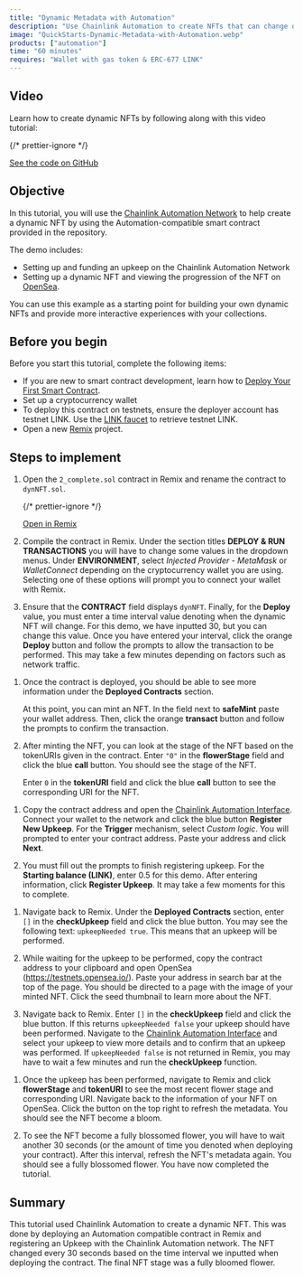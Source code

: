 ```yaml
---
title: "Dynamic Metadata with Automation"
description: "Use Chainlink Automation to create NFTs that can change over time, based on user interaction, or any number of conditions."
image: "QuickStarts-Dynamic-Metadata-with-Automation.webp"
products: ["automation"]
time: "60 minutes"
requires: "Wallet with gas token & ERC-677 LINK"
---
```



## Video

Learn how to create dynamic NFTs by following along with this video tutorial:

<YouTube id="https://www.youtube.com/watch?v=E7Rm1LUKhj4" />

{/* prettier-ignore */}
<div class="remix-callout">
  <a href="https://github.com/smartcontractkit/smart-contract-examples/tree/main/dynamic-nft">See the code on GitHub</a>
</div>

## Objective

In this tutorial, you will use the [Chainlink Automation Network](https://automation.chain.link) to help create a dynamic NFT by using the Automation-compatible smart contract provided in the repository.

The demo includes:

- Setting up and funding an upkeep on the Chainlink Automation Network
- Setting up a dynamic NFT and viewing the progression of the NFT on [OpenSea](https://testnets.opensea.io/).

You can use this example as a starting point for building your own dynamic NFTs and provide more interactive experiences with your collections.

## Before you begin

Before you start this tutorial, complete the following items:

- If you are new to smart contract development, learn how to [Deploy Your First Smart Contract](/quickstarts/deploy-your-first-contract).
- Set up a cryptocurrency wallet
- To deploy this contract on testnets, ensure the deployer account has testnet LINK. Use the [LINK faucet](https://faucets.chain.link/) to retrieve testnet LINK.
- Open a new [Remix](https://remix.ethereum.org/) project.

## Steps to implement

<Accordion title="Compile and deploy your contract" number={1}>

1. Open the `2_complete.sol` contract in Remix and rename the contract to `dynNFT.sol`.

   {/* prettier-ignore */}
   <div class="remix-callout">
     <a href="https://remix.ethereum.org/#url=https://github.com/smartcontractkit/smart-contract-examples/blob/main/dynamic-nft/2_complete.sol">Open in Remix</a>
   </div>

1. Compile the contract in Remix. Under the section titles **DEPLOY & RUN TRANSACTIONS** you will have to change some values in the dropdown menus. Under **ENVIRONMENT**, select _Injected Provider - MetaMask_ or _WalletConnect_ depending on the cryptocurrency wallet you are using. Selecting one of these options will prompt you to connect your wallet with Remix.

   <ClickToZoom
     src="/images/automation/dynnft-qs-1.png"
     alt="Dynamic Metadata Quickstart Step 2"
     style="max-width: 70%;"
   />

1. Ensure that the **CONTRACT** field displays `dynNFT`. Finally, for the **Deploy** value, you must enter a time interval value denoting when the dynamic NFT will change. For this demo, we have inputted 30, but you can change this value. Once you have entered your interval, click the orange **Deploy** button and follow the prompts to allow the transaction to be performed. This may take a few minutes depending on factors such as network traffic.

</Accordion>

<Accordion title="Mint an NFT" number={2}>

1. Once the contract is deployed, you should be able to see more information under the **Deployed Contracts** section.

   At this point, you can mint an NFT. In the field next to **safeMint** paste your wallet address. Then, click the orange **transact** button and follow the prompts to confirm the transaction.

   <ClickToZoom
     src="/images/automation/dynnft-qs-2.png"
     alt="Dynamic Metadata Quickstart Step 4"
     style="max-width: 70%;"
   />

1. After minting the NFT, you can look at the stage of the NFT based on the tokenURIs given in the contract. Enter `"0"` in the **flowerStage** field and click the blue **call** button. You should see the stage of the NFT.

   Enter `0` in the **tokenURI** field and click the blue **call** button to see the corresponding URI for the NFT.

   <ClickToZoom
     src="/images/automation/dynnft-qs-3.png"
     alt="Dynamic Metadata Quickstart Step 5.1"
     style="max-width: 70%;"
   />
   <ClickToZoom
     src="/images/automation/dynnft-qs-4.png"
     alt="Dynamic Metadata Quickstart Step 5.2"
     style="max-width: 70%;"
   />

</Accordion>

<Accordion title="Register an upkeep" number={3}>

1. Copy the contract address and open the [Chainlink Automation Interface](https://automation.chain.link). Connect your wallet to the network and click the blue button **Register New Upkeep**. For the **Trigger** mechanism, select _Custom logic_. You will prompted to enter your contract address. Paste your address and click **Next**.

   <ClickToZoom
     src="/images/automation/dynnft-qs-5.png"
     alt="Dynamic Metadata Quickstart Step 6"
     style="max-width: 70%;"
   />

1. You must fill out the prompts to finish registering upkeep. For the **Starting balance (LINK)**, enter 0.5 for this demo. After entering information, click **Register Upkeep**. It may take a few moments for this to complete.

</Accordion>

<Accordion title="Trigger the upkeep" number={4}>

1. Navigate back to Remix. Under the **Deployed Contracts** section, enter `[]` in the **checkUpkeep** field and click the blue button. You may see the following text: `upkeepNeeded true`. This means that an upkeep will be performed.

   <ClickToZoom
     src="/images/automation/dynnft-qs-10.png"
     alt="Dynamic Metadata Quickstart Step 8"
     style="max-width: 70%;"
   />

1. While waiting for the upkeep to be performed, copy the contract address to your clipboard and open OpenSea (https://testnets.opensea.io/). Paste your address in search bar at the top of the page. You should be directed to a page with the image of your minted NFT. Click the seed thumbnail to learn more about the NFT.

   <ClickToZoom
     src="/images/automation/dynnft-qs-6.png"
     alt="Dynamic Metadata Quickstart Step 9"
     style="max-width: 70%;"
   />

1. Navigate back to Remix. Enter `[]` in the **checkUpkeep** field and click the blue button. If this returns `upkeepNeeded false` your upkeep should have been performed. Navigate to the [Chainlink Automation Interface](https://automation.chain.link) and select your upkeep to view more details and to confirm that an upkeep was performed. If `upkeepNeeded false` is not returned in Remix, you may have to wait a few minutes and run the **checkUpkeep** function.

   <ClickToZoom
     src="/images/automation/dynnft-qs-7.png"
     alt="Dynamic Metadata Quickstart Step 10"
     style="max-width: 70%;"
   />

</Accordion>

<Accordion title="Check the NFT stage" number={5}>

1. Once the upkeep has been performed, navigate to Remix and click **flowerStage** and **tokenURI** to see the most recent flower stage and corresponding URI. Navigate back to the information of your NFT on OpenSea. Click the button on the top right to refresh the metadata. You should see the NFT become a bloom.

   <ClickToZoom
     src="/images/automation/dynnft-qs-8.png"
     alt="Dynamic Metadata Quickstart Step 11"
     style="max-width: 70%;"
   />

1. To see the NFT become a fully blossomed flower, you will have to wait another 30 seconds (or the amount of time you denoted when deploying your contract). After this interval, refresh the NFT's metadata again. You should see a fully blossomed flower. You have now completed the tutorial.

   <ClickToZoom
     src="/images/automation/dynnft-qs-9.png"
     alt="Dynamic Metadata Quickstart Step 12"
     style="max-width: 70%;"
   />

</Accordion>

## Summary

This tutorial used Chainlink Automation to create a dynamic NFT. This was done by deploying an Automation compatible contract in Remix and registering an Upkeep with the Chainlink Automation network. The NFT changed every 30 seconds based on the time interval we inputted when deploying the contract. The final NFT stage was a fully bloomed flower.
